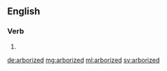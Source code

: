 ==English==

===Verb===
{{head|en|verb form}}

# {{en-past of|arborize}}

[[de:arborized]]
[[mg:arborized]]
[[ml:arborized]]
[[sv:arborized]]